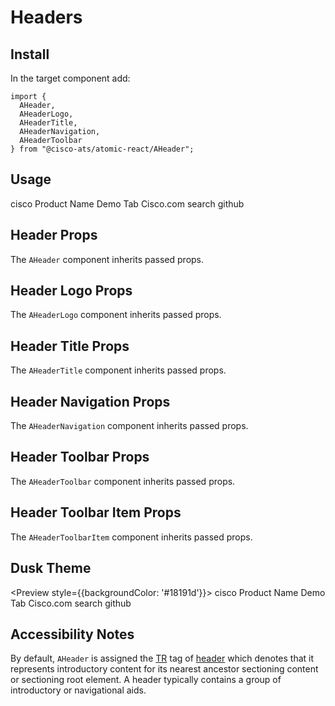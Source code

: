 

<Meta title="Components/Headers" component={AHeader} />

# Headers

## Install

In the target component add:

```
import {
  AHeader,
  AHeaderLogo,
  AHeaderTitle,
  AHeaderNavigation,
  AHeaderToolbar
} from "@cisco-ats/atomic-react/AHeader";
```

## Usage

<Preview>
  <Story name="usage-1">
    <AApp>
      <AHeader>
        <AHeaderLogo href="#cisco">
          <AIcon>cisco</AIcon>
        </AHeaderLogo>
        <AHeaderTitle>
          Product Name
        </AHeaderTitle>
        <AHeaderNavigation>
          <ATabGroup tall>
            <ATab selected>
              Demo Tab
            </ATab>
            <ATab href="https://www.cisco.com" target="_blank">
              Cisco.com
            </ATab>
          </ATabGroup>
        </AHeaderNavigation>
        <AHeaderToolbar>
          <AHeaderToolbarItem href="https://www.cisco.com" target="_blank">
            <AIcon>search</AIcon>
          </AHeaderToolbarItem>
          <AHeaderToolbarItem href="https://www.github.com" target="_blank">
            <AIcon>github</AIcon>
          </AHeaderToolbarItem>
        </AHeaderToolbar>
      </AHeader>
    </AApp>
  </Story>
</Preview>

## Header Props

The `AHeader` component inherits passed props.

<Props of={AHeader} />

## Header Logo Props

The `AHeaderLogo` component inherits passed props.

<Props of={AHeaderLogo} />

## Header Title Props

The `AHeaderTitle` component inherits passed props.

<Props of={AHeaderTitle} />

## Header Navigation Props

The `AHeaderNavigation` component inherits passed props.

<Props of={AHeaderNavigation} />

## Header Toolbar Props

The `AHeaderToolbar` component inherits passed props.

<Props of={AHeaderToolbar} />

## Header Toolbar Item Props

The `AHeaderToolbarItem` component inherits passed props.

<Props of={AHeaderToolbarItem} />

## Dusk Theme

<Preview style={{backgroundColor: '#18191d'}}>
  <Story name="dusk-1">
    <AApp theme="dusk">
      <AHeader>
        <AHeaderLogo href="#cisco">
          <AIcon>cisco</AIcon>
        </AHeaderLogo>
        <AHeaderTitle>
          Product Name
        </AHeaderTitle>
        <AHeaderNavigation>
          <ATabGroup tall>
            <ATab selected>
              Demo Tab
            </ATab>
            <ATab href="https://www.cisco.com" target="_blank">
              Cisco.com
            </ATab>
          </ATabGroup>
        </AHeaderNavigation>
        <AHeaderToolbar>
          <AHeaderToolbarItem href="https://www.cisco.com" target="_blank">
            <AIcon>search</AIcon>
          </AHeaderToolbarItem>
          <AHeaderToolbarItem href="https://www.github.com" target="_blank">
            <AIcon>github</AIcon>
          </AHeaderToolbarItem>
        </AHeaderToolbar>
      </AHeader>
    </AApp>
  </Story>
</Preview>

## Accessibility Notes

By default, `AHeader` is assigned the [TR](https://www.w3.org/TR/html51/) tag of [header](https://www.w3.org/TR/html51/sections.html#elementdef-header) which denotes that it represents introductory content for its nearest ancestor sectioning content or sectioning root element. A header typically contains a group of introductory or navigational aids.
